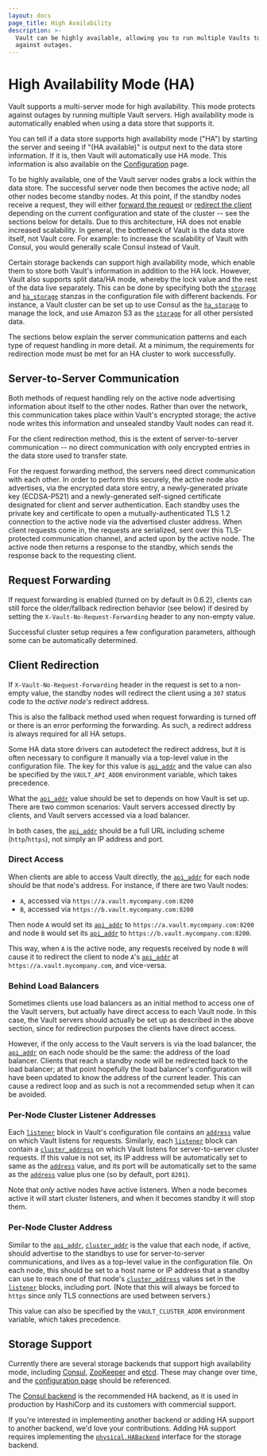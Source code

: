 ```yaml
---
layout: docs
page_title: High Availability
description: >-
  Vault can be highly available, allowing you to run multiple Vaults to protect
  against outages.
---
```


# High Availability Mode (HA)

Vault supports a multi-server mode for high availability. This mode protects
against outages by running multiple Vault servers. High availability mode
is automatically enabled when using a data store that supports it.

You can tell if a data store supports high availability mode ("HA") by starting
the server and seeing if "(HA available)" is output next to the data store
information. If it is, then Vault will automatically use HA mode. This
information is also available on the
[Configuration](/docs/configuration) page.

To be highly available, one of the Vault server nodes grabs a lock within the
data store. The successful server node then becomes the active node; all other
nodes become standby nodes. At this point, if the standby nodes receive a
request, they will either [forward the request](#request-forwarding) or
[redirect the client](#client-redirection) depending on the current
configuration and state of the cluster -- see the sections below for details.
Due to this architecture, HA does not enable increased scalability. In general,
the bottleneck of Vault is the data store itself, not Vault core. For example:
to increase the scalability of Vault with Consul, you would generally scale
Consul instead of Vault.

Certain storage backends can support high availability mode, which enable them
to store both Vault's information in addition to the HA lock. However, Vault
also supports split data/HA mode, whereby the lock value and the rest of the
data live separately. This can be done by specifying both the
[`storage`](/docs/configuration#storage) and
[`ha_storage`](/docs/configuration#ha_storage) stanzas in the configuration file
with different backends. For instance, a Vault cluster can be set up to use
Consul as the [`ha_storage`](/docs/configuration#ha_storage) to manage the lock,
and use Amazon S3 as the [`storage`](/docs/configuration#storage) for all other
persisted data.

The sections below explain the server communication patterns and each type of
request handling in more detail. At a minimum, the requirements for redirection
mode must be met for an HA cluster to work successfully.

## Server-to-Server Communication

Both methods of request handling rely on the active node advertising
information about itself to the other nodes. Rather than over the network, this
communication takes place within Vault's encrypted storage; the active node
writes this information and unsealed standby Vault nodes can read it.

For the client redirection method, this is the extent of server-to-server
communication -- no direct communication with only encrypted entries in the
data store used to transfer state.

For the request forwarding method, the servers need direct communication with
each other. In order to perform this securely, the active node also advertises,
via the encrypted data store entry, a newly-generated private key (ECDSA-P521)
and a newly-generated self-signed certificate designated for client and server
authentication. Each standby uses the private key and certificate to open a
mutually-authenticated TLS 1.2 connection to the active node via the advertised
cluster address. When client requests come in, the requests are serialized,
sent over this TLS-protected communication channel, and acted upon by the
active node. The active node then returns a response to the standby, which
sends the response back to the requesting client.

## Request Forwarding

If request forwarding is enabled (turned on by default in 0.6.2), clients can
still force the older/fallback redirection behavior (see below) if desired by
setting the `X-Vault-No-Request-Forwarding` header to any non-empty value.

Successful cluster setup requires a few configuration parameters, although some
can be automatically determined.

## Client Redirection

If `X-Vault-No-Request-Forwarding` header in the request is set to a non-empty
value, the standby nodes will redirect the client using a `307` status code to
the _active node's_ redirect address.

This is also the fallback method used when request forwarding is turned off or
there is an error performing the forwarding. As such, a redirect address is
always required for all HA setups.

Some HA data store drivers can autodetect the redirect address, but it is often
necessary to configure it manually via a top-level value in the configuration
file. The key for this value is [`api_addr`](/docs/configuration#api_addr) and
the value can also be specified by the `VAULT_API_ADDR` environment variable,
which takes precedence.

What the [`api_addr`](/docs/configuration#api_addr) value should be set to
depends on how Vault is set up.  There are two common scenarios: Vault servers
accessed directly by clients, and Vault servers accessed via a load balancer.

In both cases, the [`api_addr`](/docs/configuration#api_addr) should be a full
URL including scheme (`http`/`https`), not simply an IP address and port.

### Direct Access

When clients are able to access Vault directly, the
[`api_addr`](/docs/configuration#api_addr) for each node should be that node's
address. For instance, if there are two Vault nodes:

* `A`, accessed via `https://a.vault.mycompany.com:8200`
* `B`, accessed via `https://b.vault.mycompany.com:8200`

Then node `A` would set its
[`api_addr`](/docs/configuration#api_addr) to
`https://a.vault.mycompany.com:8200` and node `B` would set its
[`api_addr`](/docs/configuration#api_addr) to
`https://b.vault.mycompany.com:8200`.

This way, when `A` is the active node, any requests received by node `B` will
cause it to redirect the client to node `A`'s
[`api_addr`](/docs/configuration#api_addr) at `https://a.vault.mycompany.com`,
and vice-versa.

### Behind Load Balancers

Sometimes clients use load balancers as an initial method to access one of the
Vault servers, but actually have direct access to each Vault node. In this
case, the Vault servers should actually be set up as described in the above
section, since for redirection purposes the clients have direct access.

However, if the only access to the Vault servers is via the load balancer, the
[`api_addr`](/docs/configuration#api_addr) on each node should be the same: the
address of the load balancer. Clients that reach a standby node will be
redirected back to the load balancer; at that point hopefully the load
balancer's configuration will have been updated to know the address of the
current leader. This can cause a redirect loop and as such is not a recommended
setup when it can be avoided.

### Per-Node Cluster Listener Addresses

Each [`listener`](/docs/configuration/listener) block in Vault's configuration
file contains an [`address`](/docs/configuration/listener/tcp#address) value on
which Vault listens for requests. Similarly, each
[`listener`](/docs/configuration/listener) block can contain a
[`cluster_address`](/docs/configuration/listener/tcp#cluster_address) on which
Vault listens for server-to-server cluster requests. If this value is not set,
its IP address will be automatically set to same as the
[`address`](/docs/configuration/listener/tcp#address) value, and its port will
be automatically set to the same as the
[`address`](/docs/configuration/listener/tcp#address) value plus one (so by
default, port `8201`).

Note that _only_ active nodes have active listeners. When a node becomes active
it will start cluster listeners, and when it becomes standby it will stop them.

### Per-Node Cluster Address

Similar to the [`api_addr`](/docs/configuration#api_addr),
[`cluster_addr`](/docs/configuration#cluster_addr) is the value that each node,
if active, should advertise to the standbys to use for server-to-server
communications, and lives as a top-level value in the configuration file. On
each node, this should be set to a host name or IP address that a standby can
use to reach one of that node's
[`cluster_address`](/docs/configuration#cluster_address) values set in the
[`listener`](/docs/configuration/listener) blocks, including port. (Note that
this will always be forced to `https` since only TLS connections are used
between servers.)

This value can also be specified by the `VAULT_CLUSTER_ADDR` environment
variable, which takes precedence.

## Storage Support

Currently there are several storage backends that support high availability
mode, including [Consul](/docs/storage/consul),
[ZooKeeper](/docs/storage/zookeeper) and [etcd](/docs/storage/etcd). These may
change over time, and the [configuration page](/docs/configuration) should be
referenced.

The [Consul backend](/docs/storage/consul) is the recommended HA backend, as it is used in production
by HashiCorp and its customers with commercial support.

If you're interested in implementing another backend or adding HA support to
another backend, we'd love your contributions. Adding HA support requires
implementing the
[`physical.HABackend`](https://pkg.go.dev/github.com/hashicorp/vault/sdk/physical#HABackend)
interface for the storage backend.
